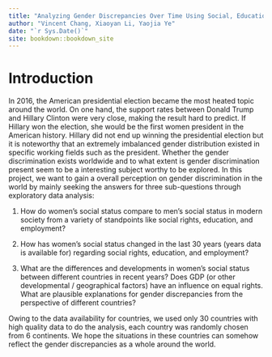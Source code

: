 ```yaml
--- 
title: "Analyzing Gender Discrepancies Over Time Using Social, Educational, and Employment Trends"
author: "Vincent Chang, Xiaoyan Li, Yaojia Ye"
date: "`r Sys.Date()`"
site: bookdown::bookdown_site
---
```


# Introduction

In 2016, the American presidential election became the most heated topic around the world. On one hand, the support rates between Donald Trump and Hillary Clinton were very close, making the result hard to predict. If Hillary won the election, she would be the first women president in the American history. Hillary did not end up winning the presidential election but it is noteworthy that an extremely imbalanced gender distribution existed in specific working fields such as the president. Whether the gender discrimination exists worldwide and to what extent is gender discrimination present seem to be a interesting subject worthy to be explored. In this project, we want to gain a overall perception on gender discrimination in the world by mainly seeking the answers for three sub-questions through exploratory data analysis:

1) How do women's social status compare to men's social status in modern society from a variety of standpoints like social rights, education, and employment?

2) How has women's social status changed in the last 30 years (years data is available for) regarding social rights, education, and employment?  

3) What are the differences and developments in women's social status between different countries in recent years? Does GDP (or other developmental / geographical factors) have an influence on equal rights. What are plausible explanations for gender discrepancies from the perspective of different countries?  

Owing to the data availability for countries, we used only 30 countries with high quality data to do the analysis, each country was randomly chosen from 6 continents. We hope the situations in these countries can somehow reflect the gender discrepancies as a whole around the world.
